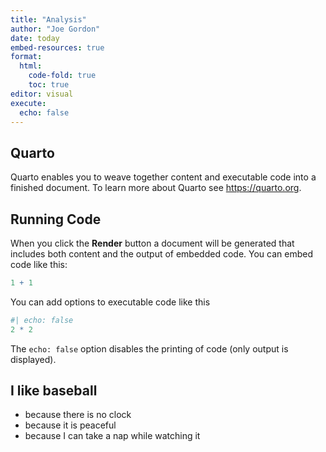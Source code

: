```yaml
---
title: "Analysis"
author: "Joe Gordon"
date: today
embed-resources: true
format:
  html:
    code-fold: true
    toc: true
editor: visual
execute:
  echo: false
---
```


## Quarto

Quarto enables you to weave together content and executable code into a finished document. To learn more about Quarto see <https://quarto.org>.

## Running Code

When you click the **Render** button a document will be generated that includes both content and the output of embedded code. You can embed code like this:

```r
1 + 1
```

You can add options to executable code like this

```r
#| echo: false
2 * 2
```

The `echo: false` option disables the printing of code (only output is displayed).

## I like baseball

- because there is no clock
- because it is peaceful
- because I can take a nap while watching it
